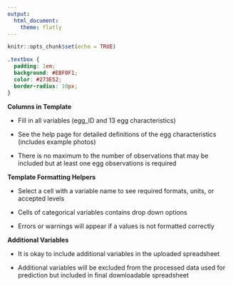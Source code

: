 ```yaml
---
output:
  html_document:
    theme: flatly
---
```


```r
knitr::opts_chunk$set(echo = TRUE)
```

```css
.textbox {
  padding: 1em;
  background: #EBF0F1;
  color: #273E52;
  border-radius: 10px;
}
```


:::: {.textbox data-latex=""}

**Columns in Template**

- Fill in all variables (egg_ID and 13 egg characteristics)

- See the help page for detailed definitions of the egg characteristics (includes example photos)

- There is no maximum to the number of observations that may be included but at least one egg observations is required

**Template Formatting Helpers**

- Select a cell with a variable name to see required formats, units, or accepted levels

- Cells of categorical variables contains drop down options  

- Errors or warnings will appear if a values is not formatted correctly  

**Additional Variables**

- It is okay to include additional variables in the uploaded spreadsheet

- Additional variables will be excluded from the processed data used for prediction but included in final downloadable spreadsheet

::::
